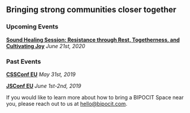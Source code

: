 
<SEO title="BIPOCIT - Events" />

<Flex width="1/2">

## Bringing strong communities closer together

### Upcoming Events

**[Sound Healing Session: Resistance through Rest, Togetherness, and Cultivating Joy](https://calendly.com/bipocit/sound-healing-session?month=2020-06)** *June 21st, 2020*


### Past Events

**[CSSConf EU](https://2019.cssconf.eu/bipocit-space/)** *May 31st, 2019*

**[JSConf EU](https://2019.jsconf.eu/bipocit-space/)** *June 1st-2nd, 2019*

If you would like to learn more about how to bring a BIPOCIT Space near you, please reach out to us at [hello@bipocit.com](mailto:hello@bipocit.com?Subject=Event%20Inquiry).

</Flex>
